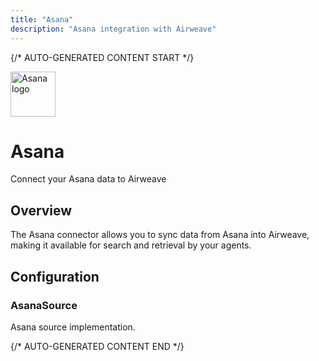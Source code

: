 ```yaml
---
title: "Asana"
description: "Asana integration with Airweave"
---
```


{/* AUTO-GENERATED CONTENT START */}

<div className="connector-header">
  <img src="icon.svg" alt="Asana logo" width="72" height="72" className="connector-icon" />
  <div className="connector-info">
    <h1>Asana</h1>
    <p>Connect your Asana data to Airweave</p>
  </div>
</div>

## Overview

The Asana connector allows you to sync data from Asana into Airweave, making it available for search and retrieval by your agents.

## Configuration


### AsanaSource

Asana source implementation.



{/* AUTO-GENERATED CONTENT END */}
